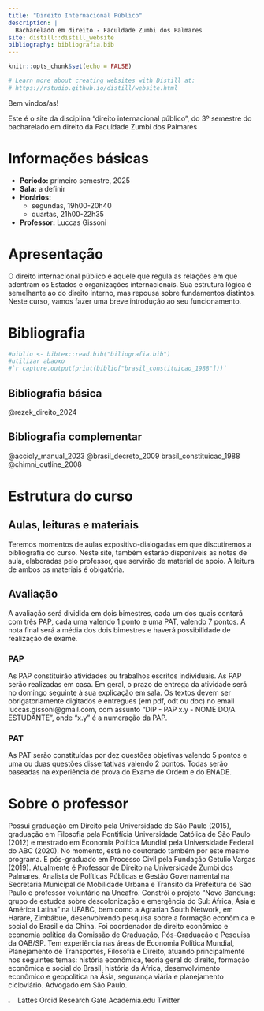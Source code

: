 ```yaml
---
title: "Direito Internacional Público"
description: |
  Bacharelado em direito - Faculdade Zumbi dos Palmares
site: distill::distill_website
bibliography: bibliografia.bib
---
```


```r
knitr::opts_chunk$set(echo = FALSE)

# Learn more about creating websites with Distill at:
# https://rstudio.github.io/distill/website.html

```

Bem vindos/as!

Este é o site da disciplina "direito internacional público", do 3º semestre do bacharelado em direito da Faculdade Zumbi dos Palmares

# Informações básicas

- **Período:** primeiro semestre, 2025
- **Sala:** a definir
- **Horários:**
  - segundas, 19h00-20h40
  - quartas, 21h00-22h35
- **Professor:** Luccas Gissoni

# Apresentação

O direito internacional público é aquele que regula as relações em que adentram os Estados e organizações internacionais. Sua estrutura lógica é semelhante ao do direito interno, mas repousa sobre fundamentos distintos. Neste curso, vamos fazer uma breve introdução ao seu funcionamento.

# Bibliografia

```r
#biblio <- bibtex::read.bib("biliografia.bib")
#utilizar abaoxo
#`r capture.output(print(biblio["brasil_constituicao_1988"]))`
```


## Bibliografia básica

@rezek_direito_2024

## Bibliografia complementar

@accioly_manual_2023
@brasil_decreto_2009
brasil_constituicao_1988
@chimni_outline_2008

# Estrutura do curso

## Aulas, leituras e materiais

Teremos momentos de aulas expositivo-dialogadas em que discutiremos a bibliografia do curso. Neste site, também estarão disponíveis as notas de aula, elaboradas pelo professor, que servirão de material de apoio. A leitura de ambos os materiais é obigatória.

## Avaliação

A avaliação será dividida em dois bimestres, cada um dos quais contará com três PAP, cada uma valendo 1 ponto e uma PAT, valendo 7 pontos. A nota final será a média dos dois bimestres e haverá possibilidade de realização de exame. 

### PAP

As PAP constituirão atividades ou trabalhos escritos individuais. As PAP serão realizadas em casa. Em geral, o prazo de entrega da atividade será no domingo seguinte à sua explicação em sala. Os textos devem ser obrigatoriamente digitados e entregues (em pdf, odt ou doc) no email luccas.gissoni@gmail.com, com assunto "DIP - PAP x.y - NOME DO/A ESTUDANTE", onde "x.y" é a numeração da PAP.

### PAT

As PAT serão constituídas por dez questões objetivas valendo 5 pontos e uma ou duas questões dissertativas valendo 2 pontos. Todas serão baseadas na experiência de prova do Exame de Ordem e do ENADE.

# Sobre o professor

Possui graduação em Direito pela Universidade de São Paulo (2015), graduação em Filosofia pela Pontifícia Universidade Católica de São Paulo (2012) e mestrado em Economia Política Mundial pela Universidade Federal do ABC (2020). No momento, está no doutorado também por este mesmo programa. É pós-graduado em Processo Civil pela Fundação Getulio Vargas (2019). Atualmente é Professor de Direito na Universidade Zumbi dos Palmares, Analista de Políticas Públicas e Gestão Governamental na Secretaria Municipal de Mobilidade Urbana e Trânsito da Prefeitura de São Paulo e professor voluntário na Uneafro. Constrói o projeto "Novo Bandung: grupo de estudos sobre descolonização e emergência do Sul: África, Ásia e América Latina" na UFABC, bem como a Agrarian South Network, em Harare, Zimbábue, desenvolvendo pesquisa sobre a formação econômica e social do Brasil e da China. Foi coordenador de direito econômico e economia política da Comissão de Graduação, Pós-Graduação e Pesquisa da OAB/SP. Tem experiência nas áreas de Economia Política Mundial, Planejamento de Transportes, Filosofia e Direito, atuando principalmente nos seguintes temas: história econômica, teoria geral do direito, formação econômica e social do Brasil, história da África, desenvolvimento econômico e geopolítica na Ásia, segurança viária e planejamento cicloviário. Advogado em São Paulo.


![](images/favicon_lattes.png){ width=3% } Lattes 
Orcid
Research Gate
Academia.edu
Twitter

